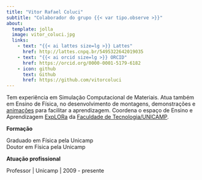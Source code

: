 ```yaml
---
title: "Vitor Rafael Coluci"
subtitle: "Colaborador do grupo {{< var tipo.observe >}}"
about:
  template: jolla
  image: vitor_coluci.jpg
  links:
    - text: "{{< ai lattes size=lg >}} Lattes"
      href: http://lattes.cnpq.br/5495322642019035
    - text: "{{< ai orcid size=lg >}} ORCID"
      href: https://orcid.org/0000-0001-5179-6182
    - icon: github
      text: Github
      href: https://github.com/vitorcoluci
---
```


Tem experiência em Simulação Computacional de Materiais. Atua também em Ensino de Física, no desenvolvimento de montagens, demonstrações e [animações](https://www.youtube.com/channel/UCzag-DfragRY081pw4QgZZg){.external} para facilitar a aprendizagem.
Coordena o espaço de Ensino e Aprendizagem [ExpLORa](https://wordpress.ft.unicamp.br/explora/){.external} da [Faculdade de Tecnologia/UNICAMP](https://wwwft.unicamp.br){.external}.

**Formação**

Graduado em Física pela Unicamp  
Doutor em Física pela Unicamp

**Atuação profissional**

Professor | Unicamp | 2009 - presente 
